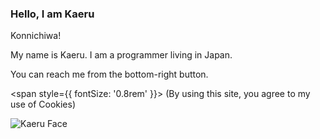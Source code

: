 
<article className="prose lg:prose-xl">

<div className="flex flex-col">

<div>

### Hello, I am Kaeru

Konnichiwa!

My name is Kaeru. I am a programmer living in Japan.

You can reach me from the bottom-right button.

<span style={{ fontSize: '0.8rem' }}>
  (By using this site, you agree to my use of Cookies)
</span>

</div>

<div className="self-end disappear-when-xs">
<img
  className="block mx-auto h-24 rounded-full"
  src="/images/kaeru.png"
  alt="Kaeru Face"
/>
</div>
</div>

</article>

